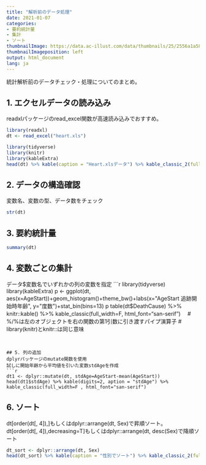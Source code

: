 ```yaml
---
title: "解析前のデータ処理"
date: 2021-01-07
categories:
- 要約統計量
- 集計
- ソート
thumbnailImage: https://data.ac-illust.com/data/thumbnails/25/2556a1a58cc0f65945561861eae8c2b0_w.jpeg
thumbnailImageposition: left
output: html_document
lang: ja
---
```


統計解析前のデータチェック・処理についてのまとめ。　


## 1. エクセルデータの読み込み
readxlパッケージのread_excel関数が高速読み込みでおすすめ。
```r
library(readxl)
dt <- read_excel("heart.xls")
```

```r
library(tidyverse)
library(knitr)
library(kableExtra)
head(dt) %>% kable(caption = "Heart.xlsデータ") %>% kable_classic_2(full_width=F, html_font="san-serif", font_size=10)
```


## 2. データの構造確認
変数名、変数の型、データ数をチェック
```r
str(dt)
```

## 3. 要約統計量
```r
summary(dt)
```


## 4. 変数ごとの集計
データ$変数名でいずれかの列の変数を指定
```r
library(tidyverse)
library(kableExtra)
p <- ggplot(dt, aes(x=AgeStart))+geom_histogram()+theme_bw()+labs(x="AgeStart 追跡開始時年齢", y="度数")+stat_bin(bins=13)
p
table(dt$DeathCause) %>% knitr::kable() %>% kable_classic(full_width=F, html_font="san-serif")　
# %/%は左のオブジェクトを右の関数の第1引数に引き渡すパイプ演算子
# library(knitr)とknitr::は同じ意味
```


## 5. 列の追加
dplyrパッケージのmutate関数を使用    
試しに開始年齢から平均値を引いた変数stdAgeを作成
```r
dt1 <- dplyr::mutate(dt, stdAge=AgeStart-mean(AgeStart))
head(dt1$stdAge) %>% kable(digits=2, aption = "stdAge") %>% kable_classic(full_width=F , html_font="san-serif")
```

## 6. ソート
dt[order(dt[, 4]),]もしくはdplyr::arrange(dt, Sex)で昇順ソート。    
dt[order(dt[, 4]),decreasing=T]もしくはdplyr::arrange(dt, desc(Sex)で降順ソート
```r
dt_sort <- dplyr::arrange(dt, Sex)
head(dt_sort) %>% kable(caption = "性別でソート") %>% kable_classic_2(full_width=F, html_font="san-serif", font_size=10)
```


